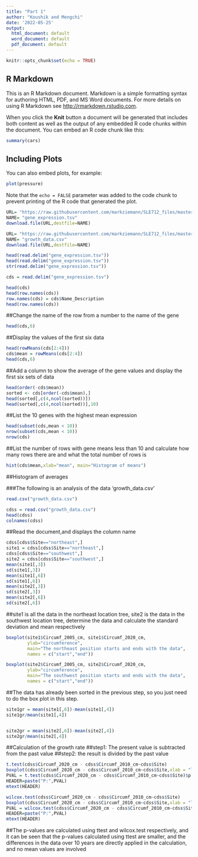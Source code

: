```yaml
---
title: "Part 1"
author: "Koushik and Mengchi"
date: '2022-05-25'
output:
  html_document: default
  word_document: default
  pdf_document: default
---
```


```r
knitr::opts_chunk$set(echo = TRUE)
```

## R Markdown

This is an R Markdown document. Markdown is a simple formatting syntax for authoring HTML, PDF, and MS Word documents. For more details on using R Markdown see <http://rmarkdown.rstudio.com>.

When you click the **Knit** button a document will be generated that includes both content as well as the output of any embedded R code chunks within the document. You can embed an R code chunk like this:

```r
summary(cars)
```

## Including Plots

You can also embed plots, for example:

```r
plot(pressure)
```

Note that the `echo = FALSE` parameter was added to the code chunk to prevent printing of the R code that generated the plot.


```r
URL= "https://raw.githubusercontent.com/markziemann/SLE712_files/master/assessment_task3/bioinfo_asst3_part1_files/gene_expression.tsv"
NAME= "gene_expression.tsv"
download.file(URL,destfile=NAME)

URL= "https://raw.githubusercontent.com/markziemann/SLE712_files/master/assessment_task3/bioinfo_asst3_part1_files/growth_data.csv"
NAME= "growth_data.csv"
download.file(URL,destfile=NAME)

head(read.delim("gene_expression.tsv"))
head(read.delim("gene_expression.tsv"))
str(read.delim("gene_expression.tsv"))

cds = read.delim("gene_expression.tsv")

head(cds)
head(row.names(cds))
row.names(cds) = cds$Name_Description
head(row.names(cds))
```

##Change the name of the row from a number to the name of the gene

```r
head(cds,6)
```

##Display the values of the first six data

```r
head(rowMeans(cds[2:4])) 
cds$mean = rowMeans(cds[2:4])
head(cds,6)
```

##Add a column to show the average of the gene values and display the first six sets of data

```r
head(order(-cds$mean))
sorted <- cds[order(-cds$mean),]
head(sorted[,c(4,ncol(sorted))])
head(sorted[,c(4,ncol(sorted))],10)
```

##List the 10 genes with the highest mean expression

```r
head(subset(cds,mean < 10))
nrow(subset(cds,mean < 10))
nrow(cds)
```


##List the number of rows with gene means less than 10 and calculate how many rows there are and what the total number of rows is


```r
hist(cds$mean,xlab="mean", main="Histogram of means")
```

##Histogram of averages

###The following is an analysis of the data 'growth_data.csv'

```r
read.csv("growth_data.csv")

cdss = read.csv("growth_data.csv")
head(cdss)
colnames(cdss)
```

##Read the document,and displays the column name


```r
cdss[cdss$Site=="northeast",]
site1 = cdss[cdss$Site=="northeast",]
cdss[cdss$Site=="southwest",]
site2 = cdss[cdss$Site=="southwest",]
mean(site1[,3])
sd(site1[,3])
mean(site1[,6])
sd(site1[,6])
mean(site2[,3])
sd(site2[,3])
mean(site2[,6])
sd(site2[,6])
```

##site1 is all the data in the northeast location tree, site2 is the data in the southwest location tree, determine the data and calculate the standard deviation and mean respectively

```r
boxplot(site1$Circumf_2005_cm, site1$Circumf_2020_cm,
        ylab="circumference",
        main="The northeast position starts and ends with the data",
        names = c("start","end"))

boxplot(site2$Circumf_2005_cm, site2$Circumf_2020_cm,
        ylab="circumference",
        main="The southwest position starts and ends with the data",
        names = c("start","end"))
```

##The data has already been sorted in the previous step, so you just need to do the box plot in this step.

```r
site1gr = mean(site1[,6])-mean(site1[,4])
site1gr/mean(site1[,4])


site2gr = mean(site2[,6])-mean(site2[,4])
site2gr/mean(site2[,4])
```


##Calculation of the growth rate
##step1: The present value is subtracted from the past value
##step2: the result is divided by the past value



```r
t.test(cdss$Circumf_2020_cm - cdss$Circumf_2010_cm~cdss$Site)
boxplot(cdss$Circumf_2020_cm - cdss$Circumf_2010_cm~cdss$Site,xlab = "location",ylab = "growth")
PVAL = t.test(cdss$Circumf_2020_cm - cdss$Circumf_2010_cm~cdss$Site)$p.value
HEADER=paste("P:",PVAL)
mtext(HEADER)

wilcox.test(cdss$Circumf_2020_cm - cdss$Circumf_2010_cm~cdss$Site)
boxplot(cdss$Circumf_2020_cm - cdss$Circumf_2010_cm~cdss$Site,xlab = "location",ylab = "growth")
PVAL = wilcox.test(cdss$Circumf_2020_cm - cdss$Circumf_2010_cm~cdss$Site)$p.value
HEADER=paste("P:",PVAL)
mtext(HEADER)
```



##The p-values are calculated using ttest and wilcox.test respectively, and it can be seen that the p-values calculated using ttest are smaller, and the differences in the data over 10 years are directly applied in the calculation, and no mean values are involved





